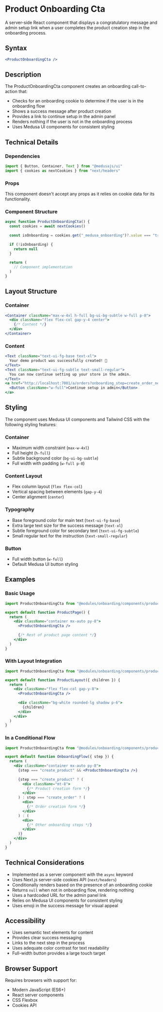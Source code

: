 # Product Onboarding Cta

A server-side React component that displays a congratulatory message and admin setup link when a user completes the product creation step in the onboarding process.

## Syntax

```jsx copy
<ProductOnboardingCta />
```

## Description

The ProductOnboardingCta component creates an onboarding call-to-action that:
- Checks for an onboarding cookie to determine if the user is in the onboarding flow
- Shows a success message after product creation
- Provides a link to continue setup in the admin panel
- Renders nothing if the user is not in the onboarding process
- Uses Medusa UI components for consistent styling

## Technical Details

### Dependencies

```javascript copy
import { Button, Container, Text } from "@medusajs/ui"
import { cookies as nextCookies } from "next/headers"
```

### Props

This component doesn't accept any props as it relies on cookie data for its functionality.

### Component Structure

```javascript copy
async function ProductOnboardingCta() {
  const cookies = await nextCookies()
  
  const isOnboarding = cookies.get("_medusa_onboarding")?.value === "true"
  
  if (!isOnboarding) {
    return null
  }
  
  return (
    // Component implementation
  )
}
```

## Layout Structure

### Container
```jsx copy
<Container className="max-w-4xl h-full bg-ui-bg-subtle w-full p-8">
  <div className="flex flex-col gap-y-4 center">
    {/* Content */}
  </div>
</Container>
```

### Content
```jsx copy
<Text className="text-ui-fg-base text-xl">
  Your demo product was successfully created! 🎉
</Text>
<Text className="text-ui-fg-subtle text-small-regular">
  You can now continue setting up your store in the admin.
</Text>
<a href="http://localhost:7001/a/orders?onboarding_step=create_order_nextjs">
  <Button className="w-full">Continue setup in admin</Button>
</a>
```

## Styling

The component uses Medusa UI components and Tailwind CSS with the following styling features:

### Container
- Maximum width constraint (`max-w-4xl`)
- Full height (`h-full`)
- Subtle background color (`bg-ui-bg-subtle`)
- Full width with padding (`w-full p-8`)

### Content Layout
- Flex column layout (`flex flex-col`)
- Vertical spacing between elements (`gap-y-4`)
- Center alignment (`center`)

### Typography
- Base foreground color for main text (`text-ui-fg-base`)
- Extra large text size for the success message (`text-xl`)
- Subtle foreground color for secondary text (`text-ui-fg-subtle`)
- Small regular text for the instruction (`text-small-regular`)

### Button
- Full width button (`w-full`)
- Default Medusa UI button styling

## Examples

### Basic Usage
```jsx copy
import ProductOnboardingCta from "@modules/onboarding/components/product-onboarding-cta"

export default function ProductPage() {
  return (
    <div className="container mx-auto py-8">
      <ProductOnboardingCta />
      
      {/* Rest of product page content */}
    </div>
  )
}
```

### With Layout Integration
```jsx copy
import ProductOnboardingCta from "@modules/onboarding/components/product-onboarding-cta"

export default function ProductLayout({ children }) {
  return (
    <div className="flex flex-col gap-y-8">
      <ProductOnboardingCta />
      
      <div className="bg-white rounded-lg shadow p-6">
        {children}
      </div>
    </div>
  )
}
```

### In a Conditional Flow
```jsx copy
import ProductOnboardingCta from "@modules/onboarding/components/product-onboarding-cta"

export default function OnboardingFlow({ step }) {
  return (
    <div className="container mx-auto py-8">
      {step === "create_product" && <ProductOnboardingCta />}
      
      {step === "create_product" ? (
        <div className="mt-8">
          {/* Product creation form */}
        </div>
      ) : step === "create_order" ? (
        <div>
          {/* Order creation form */}
        </div>
      ) : (
        <div>
          {/* Other onboarding steps */}
        </div>
      )}
    </div>
  )
}
```

## Technical Considerations

- Implemented as a server component with the `async` keyword
- Uses Next.js server-side cookies API (`next/headers`)
- Conditionally renders based on the presence of an onboarding cookie
- Returns `null` when not in onboarding flow, rendering nothing
- Uses a hardcoded URL for the admin panel link
- Relies on Medusa UI components for consistent styling
- Uses emoji in the success message for visual appeal

## Accessibility

- Uses semantic text elements for content
- Provides clear success messaging
- Links to the next step in the process
- Uses adequate color contrast for text readability
- Full-width button provides a large touch target

## Browser Support

Requires browsers with support for:
- Modern JavaScript (ES6+)
- React server components
- CSS Flexbox
- Cookies API